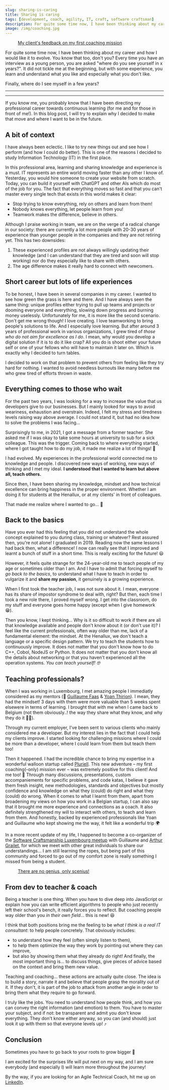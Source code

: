 ```yaml
---
slug: sharing-is-caring
title: Sharing is caring
tags: [development, coach, agility, IT, craft, software craftsman]
description: For quite some time now, I have been thinking about my career and how I would like it to evolve. You know that too, don't you? Every time you have an interview as a young person, you are asked "where do you see yourself in x years?". It did not tickle me at the beginning, but with some experience...
image: /img/coaching.jpg
---
```



<a href='/blog/sharing-is-caring'>
    <Figure
        data={{
            src: '/img/coaching.jpg',
            alt: 'Example Mapping used to get feedback on my coaching session',
            type: 'image'
        }}
    >
        My client's feedback on my first coaching mission
    </Figure>
</a>

For quite some time now, I have been thinking about my career and how I would like it to evolve.
You know that too, don't you? Every time you have an interview as a young person, you are asked "where do you see yourself in x years?".
It did not tickle me at the beginning, but with some experience, you learn and understand what you like and especially what you don't like.

Finally, where do I see myself in a few years?

<!--truncate-->

<SEO
    uri='blog/sharing-is-caring'
    image='img/coaching.jpg'
    type='article'
/>

---

<Reminder />

---

If you know me, you probably know that I have been directing my professional career towards continuous learning (for me and for those in front of me!).
In this blog post, I will try to explain why I decided to make that move and where I want to be in the future.

## A bit of context

I have always been eclectic. I like to try new things out and see how I perform (and how I could do better).
This is one of the reasons I decided to study Information Technology (IT) in the first place.

In this professional area, learning and sharing knowledge and experience is a must.
IT represents an entire world moving faster than any other I know of.
Yesterday, you would hire someone to create your website from scratch.
Today, you can build it yourself with ChatGPT and other AIs which do most of the job for you.
The fact that everything moves so fast and that you can't master every single tech that exists in this world makes it clear:
- Stop trying to know everything, rely on others and learn from them!
- Nobody knows everything, let people learn from you!
- Teamwork makes the difference, believe in others.

Although I praise working in team, we are on the verge of a radical change in our society: there are currently a lot more people
with 20-30 years of experience than younger people in the companies and they are not retiring yet.
This has two downsides:
1. These experienced profiles are not always willingly updating their knowledge (and I can understand that they are tired and soon will stop working)
nor do they especially like to share with others.
2. The age difference makes it really hard to connect with newcomers.

## Short career but lots of life experiences

To be honest, I have been in several companies in my career. I wanted to see how green the grass is here and there.
And I have always seen the same thing: unique profiles either trying to pull up teams and projects
or dooming everyone and everything, slowing down progress and burning money uselessly. Unfortunately for me, it is more like the second scenario.
Don't get me wrong though! I love creating. I love teamworking to bring people's solutions to life. And I especially love learning.
But after around 3 years of professional work in various organizations, I grew tired of _those who do not aim for excellence as I do_.
I mean, why would you develop a digital solution if it is to do it like crap? All you do is shoot either your future self
or one of your fellows who will have to maintain it later on. Which is exactly why I decided to turn tables.

I decided to work on that problem to prevent others from feeling like they try hard for nothing.
I wanted to avoid needless burnouts like many before me who grew tired of efforts thrown in waste.

## Everything comes to those who wait

For the past two years, I was looking for a way to increase the value that us developers give to our businesses. But I mainly looked
for ways to avoid weariness, exhaustion and overstrain.
Indeed, I felt my stress and tiredness levels raising way above average. I could not stand it, but had no idea how to solve the problems
I was facing...

Surprisingly to me, in 2021, I got a message from a former teacher.
She asked me if I was okay to take some hours at university to sub for a sick colleague.
This was the trigger. Coming back to where everything started, where I got taught how to do my job, it made me realize a lot of things! 🤩

I had evolved. My experiences in the professional world connected me to knowledge and people. I discovered new ways of working, new ways of
thinking and I met my ideal. **I understood that I wanted to learn but above all, teach others.**

Since then, I have been sharing my knowledge, mindset and how technical excellence can bring happiness in the proper environment.
Whether I am doing it for students at the Henallux, or at my clients' in front of colleagues.

That made me realize where I wanted to go... 🏫

## Back to the basics

Have you ever had this feeling that you did not understand the whole concept explained to you during class, training or whatever?
Rest assured then, you're not alone! I graduated in 2019. Reading now the same lessons I had back then, what a difference!
I now can really see that I improved and learnt a bunch of stuff in a short time.
This is really exciting for the future! 😃

However, it feels quite strange for the 24-year-old me to teach people of my age or sometimes older than I am.
And I have to admit that forcing myself to _go back to the basics_, to understand what I have to teach in order to vulgarize it
and **share my passion**, it genuinely is a growing experience.

When I first took the teacher job, I was not sure about it. I mean, everyone has its share of impostor syndrome to deal with, right?
But then, each time I took a new role there, I proved myself wrong. I get into the classroom, do my stuff and everyone goes home happy (except when I give homework 😁).

Then you know, I kept thinking... Why is it so difficult to work if there are all that knowledge available and people don't know about it (or don't use it)?
I feel like the current professionals, often way older than me, lack of a fundamental element: the mindset.
At the Henallux, we don't teach a language or a specific design pattern. We try to teach the students how to continuously improve. It does not
matter that you don't know how to do C++, Cobol, NodeJS or Python. It does not matter that you don't know all the details about networking
or that you haven't experienced all the operation systems. _You can teach yourself! 🤓_

## Teaching professionals?

When I was working in Luxembourg, I met amazing people I immediatly considered as my mentors (👋 [Guillaume Faas](https://www.linkedin.com/in/guillaumefaas/) & [Yoan Thirion](https://www.linkedin.com/in/yoanthirion/)).
I mean, they had the mindset! 3 days with them were more valuable than 5 weeks spent elsewere in terms of learning.
I brought that with me when I came back to Belgium (not them obviously..! the way they share what they know, and why they do it 🧑‍🏫).

Through my current employer, I've been sent to various clients who mainly considered me a developer.
But my interest lies in the fact that I could help my clients improve.
I started looking for challenging missions where I could be more than a developer, where I could learn from them but teach them too!

Then it happened. I had the incredible chance to bring my expertise in a wonderful walloon startup called [Pluriell](https://pluriell.app/).
This new adventure – my first coaching(-only) mission ever – was extremely positive for this client! And me too! 🥰
Through many discussions, presentations, custom accompaniements for specific problems, and code katas, I believe it gave them fresh insight,
new methodologies, standards and objectives but mostly confidence and knowledge on what they (could) do right and what they (could) do wrong.
When it comes to what I learnt from them, apart from broadening my views on how you work in a Belgian startup, I can also say that it brought
me more experience and connections as a coach. It also definitely strengthened my will to interact with others, to teach and learn from them.
And honestly, backed by experienced professionals like Yoan and Guillaume who kept showing me the way, it felt like a wonderful trip 🌍

In a more recent update of my life, I happened to become a co-organizer of the [Software Craftsmanship Luxembourg meetup](https://www.meetup.com/software-craft-luxembourg/)
with Guillaume and [Arthur Grailet](https://www.linkedin.com/in/arthur-grailet-a647a1189/), for which we meet with other great individuals to share our understandings...
I am still learning the ropes, but being part of this community and forced to go out of my comfort zone is really something I missed from being a student.

<a href='https://sathishkannan162.github.io/the-one-genius-lone-genius-myth/'>
    <Figure
        data={{
            src: '/img/no-genius-only-scenius.jpeg',
            alt: 'No genius, only scenius',
            type: 'image'
        }}
    >
        There are no genius, only scenius!
    </Figure>
</a>

## From dev to teacher & coach

Being a teacher is one thing. When you have to dive deep into JavaScript or explain how you can write efficient algorithms to people
who just recently left their school's bench, it really forces you to reflect.
But coaching people way older than you _in their own field_... this is new! 😆

I think that both positions bring me the feeling to be _what I think is a real IT consultant_: to help people concretely.
That obviously includes:
- to understand how they feel (often simply listen to them),
- to help them optimize the way they work by pointing out where they can improve,
- but also by showing them what they already do right!
And finally, the most important thing is... to discuss things, give pieces of advice based on the context and bring them new value.

Teaching and coaching... these actions are actually quite close.
The idea is to build a story, narrate it and believe that people grasp the morality out of it.
If they don't, it is part of the job to attack from another angle in order to bring them what they require to go forward.

I truly like the jobs. You need to understand how people think, and how you can convey the right information (and emotion) to them.
You have to master your subject, and if not: be transparent and admit you don't know everything.
They don't know either anyway, so you can (and should) just look it up with them so that everyone levels up! ⤴️

## Conclusion

Sometimes you have to go back to your roots to grow bigger 🌳

I am excited for the surprises life will put next on my way, and I am sure everybody (and especially I)
will learn more throughout the journey!

By the way, if you are looking for an Agile Technical Coach, hit me up on [LinkedIn](https://linkedin.com/in/tinael-devresse).

<Newsletter url={MAILCHIMP_URL} />
